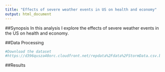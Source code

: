 ```yaml
---
title: "Effects of severe weather events in US on health and economy"
output: html_document
---
```


<!---
    Language: Your document should be written in English.
    Title: Your document should have a title that briefly summarizes your data analysis
    Synopsis: Immediately after the title, there should be a synopsis which describes and summarizes your analysis in at most 10 complete sentences.
    There should be a section titled Data Processing which describes (in words and code) how the data were loaded into R and processed for analysis. In particular, your analysis must start from the raw CSV file containing the data. You cannot do any preprocessing outside the document. If preprocessing is time-consuming you may consider using the cache = TRUE option for certain code chunks.
    There should be a section titled Results in which your results are presented.
    You may have other sections in your analysis, but Data Processing and Results are required.
    The analysis document must have at least one figure containing a plot.
    Your analyis must have no more than three figures. Figures may have multiple plots in them (i.e. panel plots), but there cannot be more than three figures total.
    You must show all your code for the work in your analysis document. This may make the document a bit verbose, but that is okay. In general, you should ensure that echo = TRUE for every code chunk (this is the default setting in knitr).
 accepted
-->

##Synopsis
In this analysis I explore the effects of severe weather events in the US on health and economy.

##Data Processing

```r
#Download the dataset
#https://d396qusza40orc.cloudfront.net/repdata%2Fdata%2FStormData.csv.bz2

```


##Results
<!---
    Across the United States, which types of events (as indicated in the EVTYPE variable) are most harmful with respect to population health?
    Across the United States, which types of events have the greatest economic consequences?
-->
